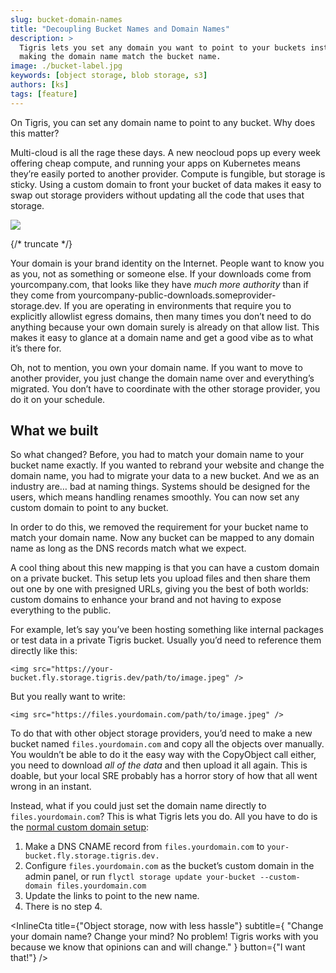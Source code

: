 ```yaml
---
slug: bucket-domain-names
title: "Decoupling Bucket Names and Domain Names"
description: >
  Tigris lets you set any domain you want to point to your buckets instead of
  making the domain name match the bucket name.
image: ./bucket-label.jpg
keywords: [object storage, blob storage, s3]
authors: [ks]
tags: [feature]
---
```



On Tigris, you can set any domain name to point to any bucket. Why does this
matter?

Multi-cloud is all the rage these days. A new neocloud pops up every week
offering cheap compute, and running your apps on Kubernetes means they’re easily
ported to another provider. Compute is fungible, but storage is sticky. Using a
custom domain to front your bucket of data makes it easy to swap out storage
providers without updating all the code that uses that storage.

![](./bucket-label.jpg)

{/* truncate */}

Your domain is your brand identity on the Internet. People want to know you as
you, not as something or someone else. If your downloads come from
yourcompany.com, that looks like they have _much more authority_ than if they
come from yourcompany-public-downloads.someprovider-storage.dev. If you are
operating in environments that require you to explicitly allowlist egress
domains, then many times you don’t need to do anything because your own domain
surely is already on that allow list. This makes it easy to glance at a domain
name and get a good vibe as to what it’s there for.

Oh, not to mention, you own your domain name. If you want to move to another
provider, you just change the domain name over and everything’s migrated. You
don’t have to coordinate with the other storage provider, you do it on your
schedule.

## What we built

So what changed? Before, you had to match your domain name to your bucket name
exactly. If you wanted to rebrand your website and change the domain name, you
had to migrate your data to a new bucket. And we as an industry are… bad at
naming things. Systems should be designed for the users, which means handling
renames smoothly. You can now set any custom domain to point to any bucket.

In order to do this, we removed the requirement for your bucket name to match
your domain name. Now any bucket can be mapped to any domain name as long as the
DNS records match what we expect.

A cool thing about this new mapping is that you can have a custom domain on a
private bucket. This setup lets you upload files and then share them out one by
one with presigned URLs, giving you the best of both worlds: custom domains to
enhance your brand and not having to expose everything to the public.

For example, let’s say you’ve been hosting something like internal packages or
test data in a private Tigris bucket. Usually you’d need to reference them
directly like this:

```
<img src="https://your-bucket.fly.storage.tigris.dev/path/to/image.jpeg" />
```

But you really want to write:

```
<img src="https://files.yourdomain.com/path/to/image.jpeg" />
```

To do that with other object storage providers, you’d need to make a new bucket
named `files.yourdomain.com` and copy all the objects over manually. You
wouldn’t be able to do it the easy way with the CopyObject call either, you need
to download _all of the data_ and then upload it all again. This is doable, but
your local SRE probably has a horror story of how that all went wrong in an
instant.

Instead, what if you could just set the domain name directly to
`files.yourdomain.com`? This is what Tigris lets you do. All you have to do is
the
[normal custom domain setup](https://www.tigrisdata.com/docs/buckets/custom-domain/):

1. Make a DNS CNAME record from `files.yourdomain.com` to
   `your-bucket.fly.storage.tigris.dev.`
2. Configure `files.yourdomain.com` as the bucket’s custom domain in the admin
   panel, or run
   `flyctl storage update your-bucket --custom-domain files.yourdomain.com`
3. Update the links to point to the new name.
4. There is no step 4.

<InlineCta
  title={"Object storage, now with less hassle"}
  subtitle={
    "Change your domain name? Change your mind? No problem! Tigris works with you because we know that opinions can and will change."
  }
  button={"I want that!"}
/>
